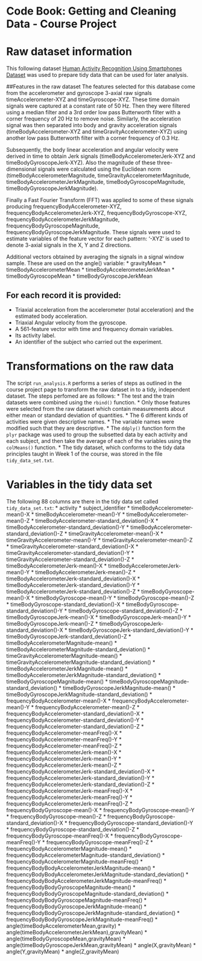 Code Book: Getting and Cleaning Data - Course Project
==========================================

# Raw dataset information
This following dataset [Human Activity Recognition Using Smartphones Dataset](http://archive.ics.uci.edu/ml/datasets/Human+Activity+Recognition+Using+Smartphones) was used to prepare tidy data that can be used for later analysis. 

##Features in the raw dataset
The features selected for this database come from the accelerometer and gyroscope 3-axial raw signals timeAccelerometer-XYZ and timeGyroscope-XYZ. These time domain signals were captured at a constant rate of 50 Hz. Then they were filtered using a median filter and a 3rd order low pass Butterworth filter with a corner frequency of 20 Hz to remove noise. Similarly, the acceleration signal was then separated into body and gravity acceleration signals (timeBodyAccelerometer-XYZ and timeGravityAccelerometer-XYZ) using another low pass Butterworth filter with a corner frequency of 0.3 Hz. 

Subsequently, the body linear acceleration and angular velocity were derived in time to obtain Jerk signals (timeBodyAccelerometerJerk-XYZ and timeBodyGyroscopeJerk-XYZ). Also the magnitude of these three-dimensional signals were calculated using the Euclidean norm (timeBodyAccelerometerMagnitude, timeGravityAccelerometerMagnitude, timeBodyAccelerometerJerkMagnitude, timeBodyGyroscopeMagnitude, timeBodyGyroscopeJerkMagnitude). 

Finally a Fast Fourier Transform (FFT) was applied to some of these signals producing frequencyBodyAccelerometer-XYZ, frequencyBodyAccelerometerJerk-XYZ, frequencyBodyGyroscope-XYZ, frequencyBodyAccelerometerJerkMagnitude, frequencyBodyGyroscopeMagnitude, frequencyBodyGyroscopeJerkMagnitude. These signals were used to estimate variables of the feature vector for each pattern: '-XYZ' is used to denote 3-axial signals in the X, Y and Z directions. 

Additional vectors obtained by averaging the signals in a signal window sample. These are used on the angle() variable:
* gravityMean
* timeBodyAccelerometerMean
* timeBodyAccelerometerJerkMean
* timeBodyGyroscopeMean
* timeBodyGyroscopeJerkMean

For each record it is provided:
-------------------------------------

- Triaxial acceleration from the accelerometer (total acceleration) and the estimated body acceleration.
- Triaxial Angular velocity from the gyroscope. 
- A 561-feature vector with time and frequency domain variables. 
- Its activity label. 
- An identifier of the subject who carried out the experiment.


# Transformations on the raw data
The script `run_analysis.R` performs a series of steps as outlined in the course project page to transform the raw dataset in to a tidy, independent dataset. The steps perfomed are as follows:
* The test and the train datasets were combined using the `rbind()` function. 
* Only those features were selected from the raw dataset which contain measurements about either mean or standard deviation of quantities. 
* The 6 different kinds of activities were given descriptive names.
* The variable names were modified such that they are descriptive. 
* The `ddply()` function form the `plyr` package was used to group the subsetted data by each activity and each subject, and then take the average of each of the variables using the `colMeans()` function. 
* The tidy dataset, which conforms to the tidy data principles taught in Week 1 of the course, was stored in the file `tidy_data_set.txt`.


# Variables in the tidy data set 
The following 88 columns are there in the tidy data set called `tidy_data_set.txt`: 
* activity
* subject_identifier
* timeBodyAccelerometer-mean()-X
* timeBodyAccelerometer-mean()-Y
* timeBodyAccelerometer-mean()-Z
* timeBodyAccelerometer-standard_deviation()-X
* timeBodyAccelerometer-standard_deviation()-Y
* timeBodyAccelerometer-standard_deviation()-Z
* timeGravityAccelerometer-mean()-X
* timeGravityAccelerometer-mean()-Y
* timeGravityAccelerometer-mean()-Z
* timeGravityAccelerometer-standard_deviation()-X
* timeGravityAccelerometer-standard_deviation()-Y
* timeGravityAccelerometer-standard_deviation()-Z
* timeBodyAccelerometerJerk-mean()-X
* timeBodyAccelerometerJerk-mean()-Y
* timeBodyAccelerometerJerk-mean()-Z
* timeBodyAccelerometerJerk-standard_deviation()-X
* timeBodyAccelerometerJerk-standard_deviation()-Y
* timeBodyAccelerometerJerk-standard_deviation()-Z
* timeBodyGyroscope-mean()-X
* timeBodyGyroscope-mean()-Y
* timeBodyGyroscope-mean()-Z
* timeBodyGyroscope-standard_deviation()-X
* timeBodyGyroscope-standard_deviation()-Y
* timeBodyGyroscope-standard_deviation()-Z
* timeBodyGyroscopeJerk-mean()-X
* timeBodyGyroscopeJerk-mean()-Y
* timeBodyGyroscopeJerk-mean()-Z
* timeBodyGyroscopeJerk-standard_deviation()-X
* timeBodyGyroscopeJerk-standard_deviation()-Y
* timeBodyGyroscopeJerk-standard_deviation()-Z
* timeBodyAccelerometerMagnitude-mean()
* timeBodyAccelerometerMagnitude-standard_deviation()
* timeGravityAccelerometerMagnitude-mean()
* timeGravityAccelerometerMagnitude-standard_deviation()
* timeBodyAccelerometerJerkMagnitude-mean()
* timeBodyAccelerometerJerkMagnitude-standard_deviation()
* timeBodyGyroscopeMagnitude-mean()
* timeBodyGyroscopeMagnitude-standard_deviation()
* timeBodyGyroscopeJerkMagnitude-mean()
* timeBodyGyroscopeJerkMagnitude-standard_deviation()
* frequencyBodyAccelerometer-mean()-X
* frequencyBodyAccelerometer-mean()-Y
* frequencyBodyAccelerometer-mean()-Z
* frequencyBodyAccelerometer-standard_deviation()-X
* frequencyBodyAccelerometer-standard_deviation()-Y
* frequencyBodyAccelerometer-standard_deviation()-Z
* frequencyBodyAccelerometer-meanFreq()-X
* frequencyBodyAccelerometer-meanFreq()-Y
* frequencyBodyAccelerometer-meanFreq()-Z
* frequencyBodyAccelerometerJerk-mean()-X
* frequencyBodyAccelerometerJerk-mean()-Y
* frequencyBodyAccelerometerJerk-mean()-Z
* frequencyBodyAccelerometerJerk-standard_deviation()-X
* frequencyBodyAccelerometerJerk-standard_deviation()-Y
* frequencyBodyAccelerometerJerk-standard_deviation()-Z
* frequencyBodyAccelerometerJerk-meanFreq()-X
* frequencyBodyAccelerometerJerk-meanFreq()-Y
* frequencyBodyAccelerometerJerk-meanFreq()-Z
* frequencyBodyGyroscope-mean()-X
* frequencyBodyGyroscope-mean()-Y
* frequencyBodyGyroscope-mean()-Z
* frequencyBodyGyroscope-standard_deviation()-X
* frequencyBodyGyroscope-standard_deviation()-Y
* frequencyBodyGyroscope-standard_deviation()-Z
* frequencyBodyGyroscope-meanFreq()-X
* frequencyBodyGyroscope-meanFreq()-Y
* frequencyBodyGyroscope-meanFreq()-Z
* frequencyBodyAccelerometerMagnitude-mean()
* frequencyBodyAccelerometerMagnitude-standard_deviation()
* frequencyBodyAccelerometerMagnitude-meanFreq()
* frequencyBodyBodyAccelerometerJerkMagnitude-mean()
* frequencyBodyBodyAccelerometerJerkMagnitude-standard_deviation()
* frequencyBodyBodyAccelerometerJerkMagnitude-meanFreq()
* frequencyBodyBodyGyroscopeMagnitude-mean()
* frequencyBodyBodyGyroscopeMagnitude-standard_deviation()
* frequencyBodyBodyGyroscopeMagnitude-meanFreq()
* frequencyBodyBodyGyroscopeJerkMagnitude-mean()
* frequencyBodyBodyGyroscopeJerkMagnitude-standard_deviation()
* frequencyBodyBodyGyroscopeJerkMagnitude-meanFreq()
* angle(timeBodyAccelerometerMean,gravity)
* angle(timeBodyAccelerometerJerkMean),gravityMean)
* angle(timeBodyGyroscopeMean,gravityMean)
* angle(timeBodyGyroscopeJerkMean,gravityMean)
* angle(X,gravityMean)
* angle(Y,gravityMean)
* angle(Z,gravityMean)



